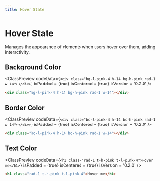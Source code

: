 ```yaml
---
title: Hover State
---
```



# Hover State

Manages the appearance of elements when users hover over them, adding interactivity.

## Background Color

<ClassPreview
  codeData={`
    <div class="bg-l-pink-4 h-14 bg-h-pink rad-1 w-14"></div>
  `}
  isPadded = {true}
  isCentered = {true}
  isVersion = '0.2.0'
/>

```html
<div class="bg-l-pink-4 h-14 bg-h-pink rad-1 w-14"></div>
```

## Border Color

<ClassPreview
  codeData={`
    <div class="bc-l-pink-4 h-14 bc-h-pink rad-1 w-14"></div>
  `}
  isPadded = {true}
  isCentered = {true}
  isVersion = '0.2.0'
/>

```html
<div class="bc-l-pink-4 h-14 bc-h-pink rad-1 w-14"></div>
```

## Text Color

<ClassPreview
  codeData={`
    <h1 class="rad-1 t-h-pink t-l-pink-4">Hover me</h1>
  `}
  isPadded = {true}
  isCentered = {true}
  isVersion = '0.2.0'
/>

```html
<h1 class="rad-1 t-h-pink t-l-pink-4">Hover me</h1>
```